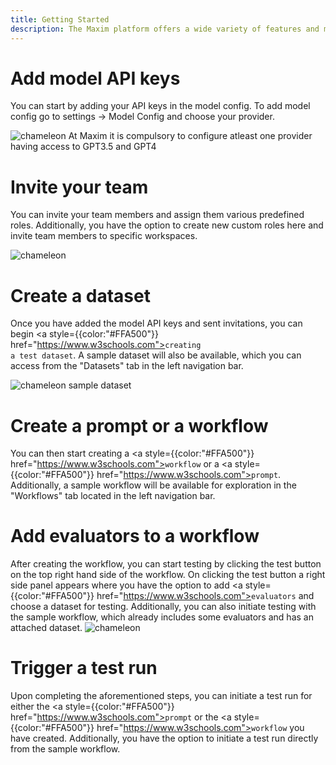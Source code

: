 ```yaml
---
title: Getting Started
description: The Maxim platform offers a wide variety of features and multiple starting points. However, we recommend following these steps when you first get started on the platform. To ease the onboarding we have created a checklist for you to follow.  
---
```


# Add model API keys

You can start by adding your API keys in the model config. To add model config go to settings → Model Config and choose your provider.

<img src="./getting-started/img1.png" alt="chameleon" />

<Callout type="info">
At Maxim it is compulsory to configure atleast one provider having access to GPT3.5 and GPT4
</Callout>

# Invite your team 

You can invite your team members and assign them various predefined roles. Additionally, you have the option to create new custom roles here and invite team members to specific workspaces.

<img src="./getting-started/img2.png" alt="chameleon" />

# Create a dataset

Once you have added the model API keys and sent invitations, you can begin <a style={{color:"#FFA500"}} href="https://www.w3schools.com"><code>creating a test dataset</code></a>. A sample dataset will also be available, which you can access from the "Datasets" tab in the left navigation bar.

<img src="./getting-started/img3.png" alt="chameleon" />
                         sample dataset
 
# Create a prompt or a workflow
You can then start creating a <a style={{color:"#FFA500"}} href="https://www.w3schools.com"><code>workflow</code></a> or a <a style={{color:"#FFA500"}} href="https://www.w3schools.com"><code>prompt</code></a>. Additionally, a sample workflow will be available for exploration in the "Workflows" tab located in the left navigation bar.

# Add evaluators to a workflow
After creating the workflow, you can start testing by clicking the test button on the top right hand side of the workflow. On clicking the test button a right side panel appears where you have the option to add <a style={{color:"#FFA500"}} href="https://www.w3schools.com"><code>evaluators</code></a> and choose a dataset for testing. Additionally, you can also initiate testing with the sample workflow, which already includes some evaluators and has an attached dataset.
<img src="./getting-started/img4.png" alt="chameleon" />

# Trigger a test run
Upon completing the aforementioned steps, you can initiate a test run for either the <a style={{color:"#FFA500"}} href="https://www.w3schools.com"><code>prompt</code></a>  or the <a style={{color:"#FFA500"}} href="https://www.w3schools.com"><code>workflow</code></a>  you have created. Additionally, you have the option to initiate a test run directly from the sample workflow.


<Cards>
  <Card title="Introduction" href="https://nextjs.org/docs" />
  <Card title="Concepts" href="https://fumadocs.vercel.app" />
  
</Cards>

